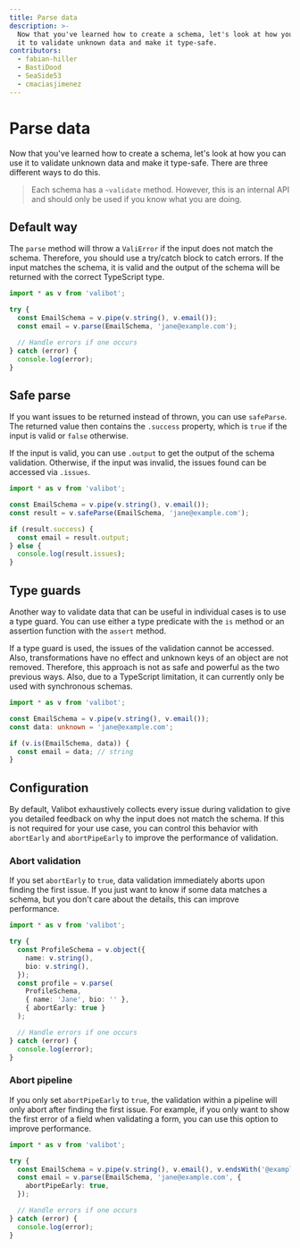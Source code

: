 ```yaml
---
title: Parse data
description: >-
  Now that you've learned how to create a schema, let's look at how you can use
  it to validate unknown data and make it type-safe.
contributors:
  - fabian-hiller
  - BastiDood
  - SeaSide53
  - cmaciasjimenez
---
```



# Parse data

Now that you've learned how to create a schema, let's look at how you can use it to validate unknown data and make it type-safe. There are three different ways to do this.

> Each schema has a `~validate` method. However, this is an internal API and should only be used if you know what you are doing.

## Default way

The <Link href="/api/parse/">`parse`</Link> method will throw a <Link href="/api/ValiError/">`ValiError`</Link> if the input does not match the schema. Therefore, you should use a try/catch block to catch errors. If the input matches the schema, it is valid and the output of the schema will be returned with the correct TypeScript type.

```ts
import * as v from 'valibot';

try {
  const EmailSchema = v.pipe(v.string(), v.email());
  const email = v.parse(EmailSchema, 'jane@example.com');

  // Handle errors if one occurs
} catch (error) {
  console.log(error);
}
```

## Safe parse

If you want issues to be returned instead of thrown, you can use <Link href="/api/safeParse/">`safeParse`</Link>. The returned value then contains the `.success` property, which is `true` if the input is valid or `false` otherwise.

If the input is valid, you can use `.output` to get the output of the schema validation. Otherwise, if the input was invalid, the issues found can be accessed via `.issues`.

```ts
import * as v from 'valibot';

const EmailSchema = v.pipe(v.string(), v.email());
const result = v.safeParse(EmailSchema, 'jane@example.com');

if (result.success) {
  const email = result.output;
} else {
  console.log(result.issues);
}
```

## Type guards

Another way to validate data that can be useful in individual cases is to use a type guard. You can use either a type predicate with the <Link href="/api/is/">`is`</Link> method or an assertion function with the <Link href="/api/assert/">`assert`</Link> method.

If a type guard is used, the issues of the validation cannot be accessed. Also, transformations have no effect and unknown keys of an object are not removed. Therefore, this approach is not as safe and powerful as the two previous ways. Also, due to a TypeScript limitation, it can currently only be used with synchronous schemas.

```ts
import * as v from 'valibot';

const EmailSchema = v.pipe(v.string(), v.email());
const data: unknown = 'jane@example.com';

if (v.is(EmailSchema, data)) {
  const email = data; // string
}
```

## Configuration

By default, Valibot exhaustively collects every issue during validation to give you detailed feedback on why the input does not match the schema. If this is not required for your use case, you can control this behavior with `abortEarly` and `abortPipeEarly` to improve the performance of validation.

### Abort validation

If you set `abortEarly` to `true`, data validation immediately aborts upon finding the first issue. If you just want to know if some data matches a schema, but you don't care about the details, this can improve performance.

```ts
import * as v from 'valibot';

try {
  const ProfileSchema = v.object({
    name: v.string(),
    bio: v.string(),
  });
  const profile = v.parse(
    ProfileSchema,
    { name: 'Jane', bio: '' },
    { abortEarly: true }
  );

  // Handle errors if one occurs
} catch (error) {
  console.log(error);
}
```

### Abort pipeline

If you only set `abortPipeEarly` to `true`, the validation within a pipeline will only abort after finding the first issue. For example, if you only want to show the first error of a field when validating a form, you can use this option to improve performance.

```ts
import * as v from 'valibot';

try {
  const EmailSchema = v.pipe(v.string(), v.email(), v.endsWith('@example.com'));
  const email = v.parse(EmailSchema, 'jane@example.com', {
    abortPipeEarly: true,
  });

  // Handle errors if one occurs
} catch (error) {
  console.log(error);
}
```
